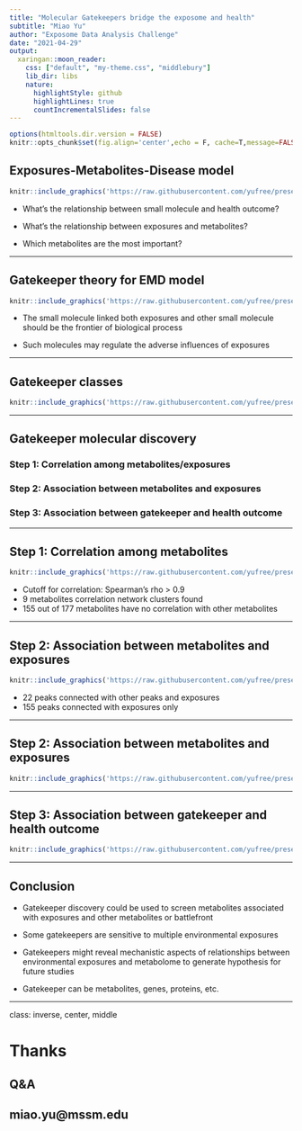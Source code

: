 ```yaml
---
title: "Molecular Gatekeepers bridge the exposome and health"
subtitle: "Miao Yu"
author: "Exposome Data Analysis Challenge"
date: "2021-04-29"
output:
  xaringan::moon_reader:
    css: ["default", "my-theme.css", "middlebury"]
    lib_dir: libs
    nature:
      highlightStyle: github
      highlightLines: true
      countIncrementalSlides: false
---
```


```r
options(htmltools.dir.version = FALSE)
knitr::opts_chunk$set(fig.align='center',echo = F, cache=T,message=FALSE,warning=FALSE,comment=NA)
```

## Exposures-Metabolites-Disease model

```r
knitr::include_graphics('https://raw.githubusercontent.com/yufree/presentation/gh-pages/figure/EMD.png')
```

- What's the relationship between small molecule and health outcome?

- What's the relationship between exposures and metabolites?

- Which metabolites are the most important?

---

## Gatekeeper theory for EMD model

```r
knitr::include_graphics('https://raw.githubusercontent.com/yufree/presentation/gh-pages/figure/EMDG.png')
```

- The small molecule linked both exposures and other small molecule should be the frontier of biological process

- Such molecules may regulate the adverse influences of exposures

---

## Gatekeeper classes

```r
knitr::include_graphics('https://raw.githubusercontent.com/yufree/presentation/gh-pages/figure/gkc.png')
```

---

## Gatekeeper molecular discovery

### Step 1: Correlation among metabolites/exposures

### Step 2: Association between metabolites and exposures

### Step 3: Association between gatekeeper and health outcome

---

## Step 1: Correlation among metabolites

```r
knitr::include_graphics('https://raw.githubusercontent.com/yufree/presentation/gh-pages/figure/mnec.png')
```

- Cutoff for correlation: Spearman’s rho > 0.9
- 9 metabolites correlation network clusters found
- 155 out of 177 metabolites have no correlation with other metabolites

---

## Step 2: Association between metabolites and exposures

```r
knitr::include_graphics('https://raw.githubusercontent.com/yufree/presentation/gh-pages/figure/menec.png')
```

- 22 peaks connected with other peaks and exposures
- 155 peaks connected with exposures only

---

## Step 2: Association between metabolites and exposures

```r
knitr::include_graphics('https://raw.githubusercontent.com/yufree/presentation/gh-pages/figure/upset.png')
```

---

## Step 3: Association between gatekeeper and health outcome

```r
knitr::include_graphics('https://raw.githubusercontent.com/yufree/presentation/gh-pages/figure/gka.png')
```

---

## Conclusion

- Gatekeeper discovery could be used to screen metabolites associated with exposures and other metabolites or battlefront

- Some gatekeepers are sensitive to multiple environmental exposures

- Gatekeepers might reveal mechanistic aspects of relationships between environmental exposures and metabolome to generate hypothesis for future studies

- Gatekeeper can be metabolites, genes, proteins, etc.

---

class: inverse, center, middle

# Thanks 

## Q&A

## miao.yu@mssm.edu
